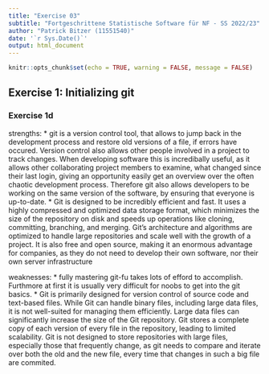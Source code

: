 ```yaml
---
title: "Exercise 03"
subtitle: "Fortgeschrittene Statistische Software für NF - SS 2022/23"
author: "Patrick Bitzer (11551540)"
date: '`r Sys.Date()`'
output: html_document
---
```


```r
knitr::opts_chunk$set(echo = TRUE, warning = FALSE, message = FALSE)
```

## Exercise 1: Initializing git

### Exercise 1d

strengths:
* git is a version control tool, that allows to jump back in the development process and restore old versions of a file, if errors have occured. Version control also allows other people involved in a project to track changes. When developing software this is incredibally useful, as it allows other collaborating project members to examine, what changed since their last login, giving an opportunity easily get an overview over the often chaotic development process. Therefore git also allows developers to be working on the same version of the software, by ensuring that everyone is up-to-date.
* Git is designed to be incredibly efficient and fast. It uses a highly compressed and optimized data storage format, which minimizes the size of the repository on disk and speeds up operations like cloning, committing, branching, and merging. Git's architecture and algorithms are optimized to handle large repositories and scale well with the growth of a project. It is also free and open source, making it an enormous advantage for companies, as they do not need to develop their own software, nor their own server infrastructure

weaknesses:
* fully mastering git-fu takes lots of efford to accomplish. Furthmore at first it is usually very difficult for noobs to get into the git basics.
* Git is primarily designed for version control of source code and text-based files. While Git can handle binary files, including large data files, it is not well-suited for managing them efficiently. Large data files can significantly increase the size of the Git repository. Git stores a complete copy of each version of every file in the repository, leading to limited scalability. Git is not designed to store repositories with large files, especially those that frequently change, as git needs to compare and iterate over both the old and the new file, every time that changes in such a big file are commited.